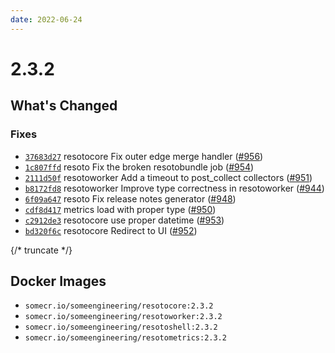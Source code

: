 ```yaml
---
date: 2022-06-24
---
```


# 2.3.2

## What's Changed

### Fixes

- [`37683d27`](https://github.com/someengineering/resoto/commit/37683d27) <span class="badge badge--secondary">resotocore</span> Fix outer edge merge handler ([#956](https://github.com/someengineering/resoto/pull/956))
- [`1c807ffd`](https://github.com/someengineering/resoto/commit/1c807ffd) <span class="badge badge--secondary">resoto</span> Fix the broken resotobundle job ([#954](https://github.com/someengineering/resoto/pull/954))
- [`2111d50f`](https://github.com/someengineering/resoto/commit/2111d50f) <span class="badge badge--secondary">resotoworker</span> Add a timeout to post_collect collectors ([#951](https://github.com/someengineering/resoto/pull/951))
- [`b8172fd8`](https://github.com/someengineering/resoto/commit/b8172fd8) <span class="badge badge--secondary">resotoworker</span> Improve type correctness in resotoworker ([#944](https://github.com/someengineering/resoto/pull/944))
- [`6f09a647`](https://github.com/someengineering/resoto/commit/6f09a647) <span class="badge badge--secondary">resoto</span> Fix release notes generator ([#948](https://github.com/someengineering/resoto/pull/948))
- [`cdf8d417`](https://github.com/someengineering/resoto/commit/cdf8d417) <span class="badge badge--secondary">metrics</span> load with proper type ([#950](https://github.com/someengineering/resoto/pull/950))
- [`c2912de3`](https://github.com/someengineering/resoto/commit/c2912de3) <span class="badge badge--secondary">resotocore</span> use proper datetime ([#953](https://github.com/someengineering/resoto/pull/953))
- [`bd320f6c`](https://github.com/someengineering/resoto/commit/bd320f6c) <span class="badge badge--secondary">resotocore</span> Redirect to UI ([#952](https://github.com/someengineering/resoto/pull/952))

{/* truncate */}

## Docker Images

- `somecr.io/someengineering/resotocore:2.3.2`
- `somecr.io/someengineering/resotoworker:2.3.2`
- `somecr.io/someengineering/resotoshell:2.3.2`
- `somecr.io/someengineering/resotometrics:2.3.2`
